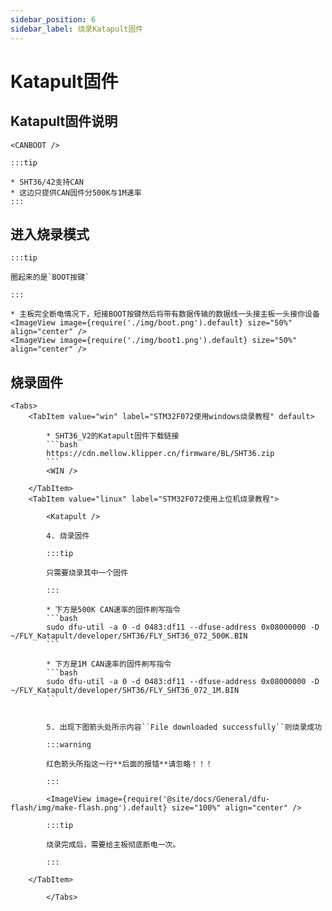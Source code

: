 ```yaml
---
sidebar_position: 6
sidebar_label: 烧录Katapult固件
---
```



# Katapult固件

## Katapult固件说明

    <CANBOOT />

    :::tip

    * SHT36/42支持CAN
    * 这边只提供CAN固件分500K与1M速率
    :::

## 进入烧录模式

    :::tip

    圈起来的是`BOOT按键`

    :::

    * 主板完全断电情况下，短接BOOT按键然后将带有数据传输的数据线一头接主板一头接你设备
    <ImageView image={require('./img/boot.png').default} size="50%" align="center" />
    <ImageView image={require('./img/boot1.png').default} size="50%" align="center" />

## 烧录固件
    <Tabs>
        <TabItem value="win" label="STM32F072使用windows烧录教程" default>

            * SHT36_V2的Katapult固件下载链接
            ```bash
            https://cdn.mellow.klipper.cn/firmware/BL/SHT36.zip
            ```
            <WIN />
            
        </TabItem>
        <TabItem value="linux" label="STM32F072使用上位机烧录教程">
            
            <Katapult />

            4. 烧录固件

            :::tip

            只需要烧录其中一个固件

            :::

            * 下方是500K CAN速率的固件刷写指令
            ```bash
            sudo dfu-util -a 0 -d 0483:df11 --dfuse-address 0x08000000 -D ~/FLY_Katapult/developer/SHT36/FLY_SHT36_072_500K.BIN
            ```
                       
            * 下方是1M CAN速率的固件刷写指令
            ```bash
            sudo dfu-util -a 0 -d 0483:df11 --dfuse-address 0x08000000 -D ~/FLY_Katapult/developer/SHT36/FLY_SHT36_072_1M.BIN
            ```


            5. 出现下图箭头处所示内容``File downloaded successfully``则烧录成功

            :::warning

            红色箭头所指这一行**后面的报错**请忽略！！！

            :::

            <ImageView image={require('@site/docs/General/dfu-flash/img/make-flash.png').default} size="100%" align="center" />

            :::tip

            烧录完成后，需要给主板彻底断电一次。

            :::

        </TabItem>

            </Tabs>

